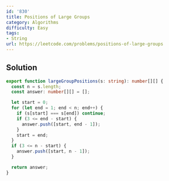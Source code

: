 ```yaml
---
id: '830'
title: Positions of Large Groups
category: Algorithms
difficulty: Easy
tags:
- String
url: https://leetcode.com/problems/positions-of-large-groups
---
```


## Solution

```typescript filename="solution.ts" copy
export function largeGroupPositions(s: string): number[][] {
  const n = s.length;
  const answer: number[][] = [];

  let start = 0;
  for (let end = 1; end < n; end++) {
    if (s[start] === s[end]) continue;
    if (3 <= end - start) {
      answer.push([start, end - 1]);
    }
    start = end;
  }
  if (3 <= n - start) {
    answer.push([start, n - 1]);
  }

  return answer;
}
```

